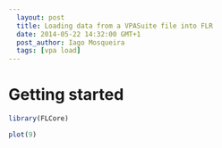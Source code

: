 ```yaml
---
  layout: post
  title: Loading data from a VPASuite file into FLR
  date: 2014-05-22 14:32:00 GMT+1
  post_author: Iago Mosqueira
  tags: [vpa load]
---
```



# Getting started

```r
library(FLCore)

```

```r
plot(9)
```

